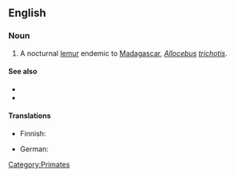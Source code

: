==English==

===Noun===
{{en-noun|sg=[[hairy]]-[[ear]]ed [[dwarf lemur]]}}

# A nocturnal [[lemur]] endemic to [[Madagascar]], ''[[Allocebus]] [[trichotis]]''.

====See also====
*{{pedialite|Hairy-eared Dwarf Lemur}}
*{{specieslite|Allocebus trichotis}}

====Translations====
{{trans-top|''Allocebus trichotis''}}
* Finnish: {{t-|fi|karvakorvamaki}}
{{trans-mid}}
* German: {{t|de|Büschelohrmaki|m}}
{{trans-bottom}}

[[Category:Primates]]